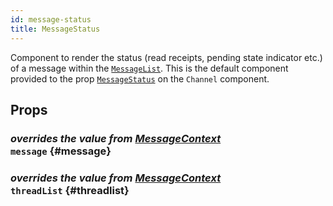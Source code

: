 ```yaml
---
id: message-status
title: MessageStatus
---
```



Component to render the status (read receipts, pending state indicator etc.) of a message within the [`MessageList`](./message-list.mdx).
This is the default component provided to the prop [`MessageStatus`](../../core-components/channel#messagestatus) on the `Channel` component.

## Props

### <div class="label description">_overrides the value from [MessageContext](../../contexts/message-context#message)_</div> `message` \{#message}

<MessageProp />

### <div class="label description">_overrides the value from [MessageContext](../../contexts/message-context#threadlist)_</div> `threadList` \{#threadlist}

<ThreadList />
